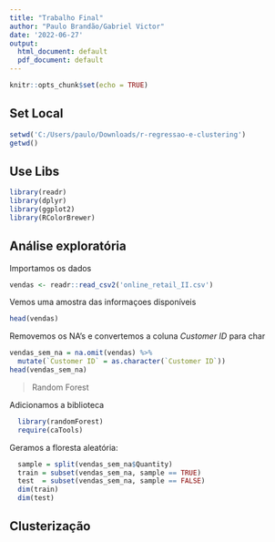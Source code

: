 ```yaml
---
title: "Trabalho Final"
author: "Paulo Brandão/Gabriel Victor"
date: '2022-06-27'
output:
  html_document: default
  pdf_document: default
---
```


```r
knitr::opts_chunk$set(echo = TRUE)
```

## Set Local
```r
setwd('C:/Users/paulo/Downloads/r-regressao-e-clustering')
getwd()
```

## Use Libs
```r
library(readr)
library(dplyr)
library(ggplot2)
library(RColorBrewer)
```

## Análise exploratória

Importamos os dados

```r
vendas <- readr::read_csv2('online_retail_II.csv')
```

Vemos uma amostra das informaçoes disponíveis

```r
head(vendas)
```

Removemos os NA's e convertemos a coluna *Customer ID* para char

```r
vendas_sem_na = na.omit(vendas) %>% 
  mutate(`Customer ID` = as.character(`Customer ID`))
head(vendas_sem_na)
```

> Random Forest

Adicionamos a biblioteca

```r
  library(randomForest)
  require(caTools)
```

Geramos a floresta aleatória:
```r
  sample = split(vendas_sem_na$Quantity)
  train = subset(vendas_sem_na, sample == TRUE)
  test  = subset(vendas_sem_na, sample == FALSE)
  dim(train)
  dim(test)
```

## Clusterização
